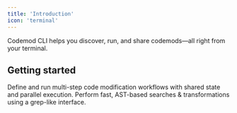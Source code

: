 ```yaml
---
title: 'Introduction'
icon: 'terminal'
---
```


Codemod CLI helps you discover, run, and share codemods—all right from your terminal.

## Getting started

<CardGroup>
  <Card title="Creating Codemod Workflows" href="cli/workflows">
    Define and run multi-step code modification workflows with shared state and parallel execution.
  </Card>
  <Card title="jssg: JavaScript ast-grep" href="cli/jssg">
    Perform fast, AST-based searches & transformations using a grep-like interface.
  </Card>
</CardGroup>
